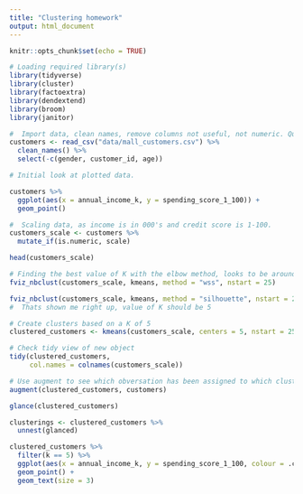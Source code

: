```yaml
---
title: "Clustering homework"
output: html_document
---
```


```r
knitr::opts_chunk$set(echo = TRUE)
```

```r
# Loading required library(s)
library(tidyverse)
library(cluster)
library(factoextra)
library(dendextend)
library(broom)
library(janitor)
```

```r
#  Import data, clean names, remove columns not useful, not numeric. Question is based on spending score vs Income, so will remove age also.
customers <- read_csv("data/mall_customers.csv") %>% 
  clean_names() %>% 
  select(-c(gender, customer_id, age))
```

```r
# Initial look at plotted data.

customers %>% 
  ggplot(aes(x = annual_income_k, y = spending_score_1_100)) +
  geom_point()
```

```r
#  Scaling data, as income is in 000's and credit score is 1-100.
customers_scale <- customers %>% 
  mutate_if(is.numeric, scale)

head(customers_scale)
```
```r
# Finding the best value of K with the elbow method, looks to be around 4.
fviz_nbclust(customers_scale, kmeans, method = "wss", nstart = 25)
```
```r
fviz_nbclust(customers_scale, kmeans, method = "silhouette", nstart = 25)
#  Thats shown me right up, value of K should be 5
```

```r
# Create clusters based on a K of 5
clustered_customers <- kmeans(customers_scale, centers = 5, nstart = 25)
```

```r
# Check tidy view of new object
tidy(clustered_customers,
     col.names = colnames(customers_scale))
```

```r
# Use augment to see which obversation has been assigned to which cluster
augment(clustered_customers, customers)
```
```r
glance(clustered_customers)
```

```r
clusterings <- clustered_customers %>% 
  unnest(glanced)
```


```r
clustered_customers %>% 
  filter(k == 5) %>% 
  ggplot(aes(x = annual_income_k, y = spending_score_1_100, colour = .cluster)) +
  geom_point() +
  geom_text(size = 3)
```

